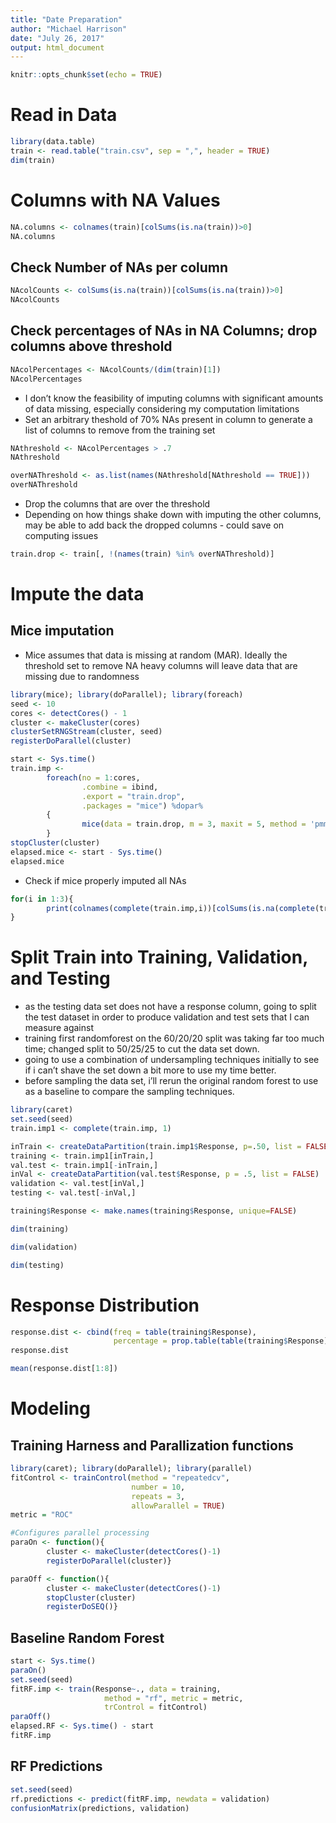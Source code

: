 ```yaml
---
title: "Date Preparation"
author: "Michael Harrison"
date: "July 26, 2017"
output: html_document
---
```


```r
knitr::opts_chunk$set(echo = TRUE)
```

# Read in Data
```r
library(data.table)
train <- read.table("train.csv", sep = ",", header = TRUE)
dim(train)
```

# Columns with NA Values

```r
NA.columns <- colnames(train)[colSums(is.na(train))>0]
NA.columns

```

## Check Number of NAs per column

```r
NAcolCounts <- colSums(is.na(train))[colSums(is.na(train))>0]
NAcolCounts
```

## Check percentages of NAs in NA Columns; drop columns above threshold

```r
NAcolPercentages <- NAcolCounts/(dim(train)[1])
NAcolPercentages
```

- I don't know the feasibility of imputing columns with significant amounts of data missing, especially considering my computation limitations
- Set an arbitrary theshold of 70% NAs present in column to generate a list of columns to remove from the training set

```r
NAthreshold <- NAcolPercentages > .7
NAthreshold
```

```r
overNAThreshold <- as.list(names(NAthreshold[NAthreshold == TRUE]))
overNAThreshold
```

- Drop the columns that are over the threshold
- Depending on how things shake down with imputing the other columns, may be able to add back the dropped columns - could save on computing issues

```r
train.drop <- train[, !(names(train) %in% overNAThreshold)]
```


# Impute the data

## Mice imputation

- Mice assumes that data is missing at random (MAR). Ideally the threshold set to remove NA heavy columns will leave data that are missing due to randomness

```r
library(mice); library(doParallel); library(foreach)
seed <- 10
cores <- detectCores() - 1
cluster <- makeCluster(cores)
clusterSetRNGStream(cluster, seed)
registerDoParallel(cluster)

start <- Sys.time()
train.imp <- 
        foreach(no = 1:cores,
                .combine = ibind,
                .export = "train.drop",
                .packages = "mice") %dopar% 
        {
                mice(data = train.drop, m = 3, maxit = 5, method = 'pmm', seed = seed)
        }
stopCluster(cluster)
elapsed.mice <- start - Sys.time()
elapsed.mice
```

- Check if mice properly imputed all NAs

```r
for(i in 1:3){
        print(colnames(complete(train.imp,i))[colSums(is.na(complete(train.imp,i))>0)])
}

```



# Split Train into Training, Validation, and Testing

- as the testing data set does not have a response column, going to split the test dataset in order to produce validation and test sets that I can measure against
- training first randomforest on the 60/20/20 split was taking far too much time; changed split to 50/25/25 to cut the data set down.
- going to use a combination of undersampling techniques initially to see if i can't shave the set down a bit more to use my time better.
- before sampling the data set, i'll rerun the original random forest to use as a baseline to compare the sampling techniques.

```r
library(caret)
set.seed(seed)
train.imp1 <- complete(train.imp, 1)

inTrain <- createDataPartition(train.imp1$Response, p=.50, list = FALSE)
training <- train.imp1[inTrain,]
val.test <- train.imp1[-inTrain,]
inVal <- createDataPartition(val.test$Response, p = .5, list = FALSE)
validation <- val.test[inVal,]
testing <- val.test[-inVal,]

training$Response <- make.names(training$Response, unique=FALSE)

dim(training)
```

```r
dim(validation)
```

```r
dim(testing)
```


# Response Distribution
```r
response.dist <- cbind(freq = table(training$Response), 
                       percentage = prop.table(table(training$Response)) * 100)
response.dist
```

```r
mean(response.dist[1:8])
```



# Modeling

## Training Harness and Parallization functions
```r
library(caret); library(doParallel); library(parallel)
fitControl <- trainControl(method = "repeatedcv", 
                           number = 10, 
                           repeats = 3,
                           allowParallel = TRUE)
metric = "ROC"

#Configures parallel processing
paraOn <- function(){
        cluster <- makeCluster(detectCores()-1)
        registerDoParallel(cluster)}

paraOff <- function(){
        cluster <- makeCluster(detectCores()-1)
        stopCluster(cluster)
        registerDoSEQ()}
```


## Baseline Random Forest 
```r
start <- Sys.time()
paraOn()
set.seed(seed)
fitRF.imp <- train(Response~., data = training,
                     method = "rf", metric = metric,
                     trControl = fitControl)
paraOff()
elapsed.RF <- Sys.time() - start
fitRF.imp
```

## RF Predictions
```r
set.seed(seed)
rf.predictions <- predict(fitRF.imp, newdata = validation)
confusionMatrix(predictions, validation)
```


